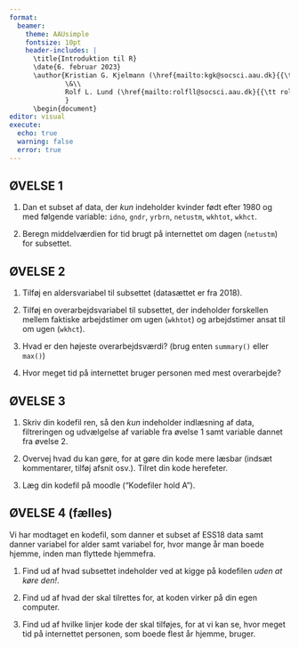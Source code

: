 ```yaml
---
format: 
  beamer:
    theme: AAUsimple
    fontsize: 10pt
    header-includes: |
      \title{Introduktion til R}
      \date{6. februar 2023}
      \author{Kristian G. Kjelmann (\href{mailto:kgk@socsci.aau.dk}{{\tt kgk@socsci.aau.dk}})\\
              \&\\
              Rolf L. Lund (\href{mailto:rolfll@socsci.aau.dk}{{\tt rolfll@socsci.aau.dk}})
              }
      \begin{document}
editor: visual
execute:
  echo: true
  warning: false
  error: true
---
```


## ØVELSE 1

1.  Dan et subset af data, der *kun* indeholder kvinder født efter 1980 og med følgende variable: `idno`, `gndr`, `yrbrn`, `netustm`, `wkhtot`, `wkhct`.

2.  Beregn middelværdien for tid brugt på internettet om dagen (`netustm`) for subsettet.

## ØVELSE 2

1.  Tilføj en aldersvariabel til subsettet (datasættet er fra 2018).

2.  Tilføj en overarbejdsvariabel til subsettet, der indeholder forskellen mellem faktiske arbejdstimer om ugen (`wkhtot`) og arbejdstimer ansat til om ugen (`wkhct`).

3.  Hvad er den højeste overarbejdsværdi? (brug enten `summary()` eller `max()`)

4.  Hvor meget tid på internettet bruger personen med mest overarbejde?

## ØVELSE 3

1.  Skriv din kodefil ren, så den *kun* indeholder indlæsning af data, filtreringen og udvælgelse af variable fra øvelse 1 samt variable dannet fra øvelse 2.

2.  Overvej hvad du kan gøre, for at gøre din kode mere læsbar (indsæt kommentarer, tilføj afsnit osv.). Tilret din kode herefeter.

3.  Læg din kodefil på moodle ("Kodefiler hold A").

## ØVELSE 4 (fælles)

Vi har modtaget en kodefil, som danner et subset af ESS18 data samt danner variabel for alder samt variabel for, hvor mange år man boede hjemme, inden man flyttede hjemmefra.

1.  Find ud af hvad subsettet indeholder ved at kigge på kodefilen *uden at køre den!*.

2.  Find ud af hvad der skal tilrettes for, at koden virker på din egen computer.

3.  Find ud af hvilke linjer kode der skal tilføjes, for at vi kan se, hvor meget tid på internettet personen, som boede flest år hjemme, bruger.
